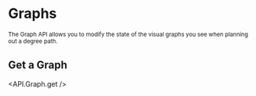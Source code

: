 
# Graphs

<sub>
  The Graph API allows you to modify the state of the visual graphs you see when
  planning out a degree path.
</sub>

## Get a Graph

<API.Graph.get />
